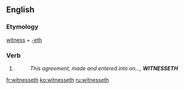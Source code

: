 ==English==

===Etymology===
[[witness]] + [[-eth]]

===Verb===
{{en-verb form}}

# {{archaic third-person singular of|witness}}
#: ''This agreement, made and entered into on..., '''WITNESSETH'''''
[[fr:witnesseth]]
[[ko:witnesseth]]
[[ru:witnesseth]]